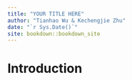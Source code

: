 ```yaml
--- 
title: "YOUR TITLE HERE"
author: "Tianhao Wu & Kechengjie Zhu"
date: "`r Sys.Date()`"
site: bookdown::bookdown_site
---
```


# Introduction

